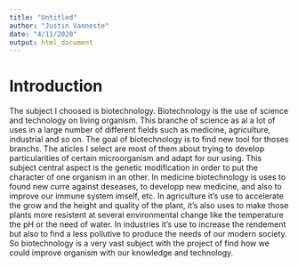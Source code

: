 ```yaml
---
title: "Untitled"
author: "Justin Vanneste"
date: "4/11/2020"
output: html_document
---
```


# Introduction

The subject I choosed is biotechnology. Biotechnology is the use of science and technology on living organism. This branche of science as al a lot of uses in a large number of different fields such as medicine, agriculture, industrial and so on. The goal of biotechnology is to find new tool for thoses branchs. The aticles I select are most of them about trying to develop particularities of certain microorganism and adapt for our using. This subject central aspect is the genetic modification in order to put the character of one organism in an other. In medicine biotechnology is uses to found new curre against deseases, to developp new medicine, and also to improve our immune system imself, etc. In agriculture it's use to accelerate the grow and the height and quality of the plant, it's also uses to make those plants more resistent at several environmental change like the temperature the pH or the need of water. In industries it's use to increase the rendement but also to find a less pollutive to produce the needs of our modern society. So biotechnology is a very vast subject with the project of find how we could improve organism with our knowledge and technology.
